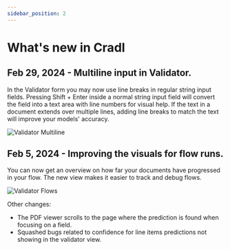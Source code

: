 ```yaml
---
sidebar_position: 2
---
```


# What's new in Cradl

## Feb 29, 2024 - Multiline input in Validator.

In the Validator form you may now use line breaks in regular string input fields.
Pressing Shift + Enter inside a normal string input field will convert the field into a text area with line numbers for visual help.
If the text in a document extends over multiple lines, adding line breaks to match the text will improve your models' accuracy.

![Validator Multiline](/img/changelog/validator-multiline.png)


## Feb 5, 2024 - Improving the visuals for flow runs.

You can now get an overview on how far your documents have progressed in your flow. The new view makes it easier to 
track and debug flows.

![Validator Flows](/img/changelog/validator-flows.png)

Other changes:
- The PDF viewer scrolls to the page where the prediction is found when focusing on a field. 
- Squashed bugs related to confidence for line items predictions not showing in the validator view.
